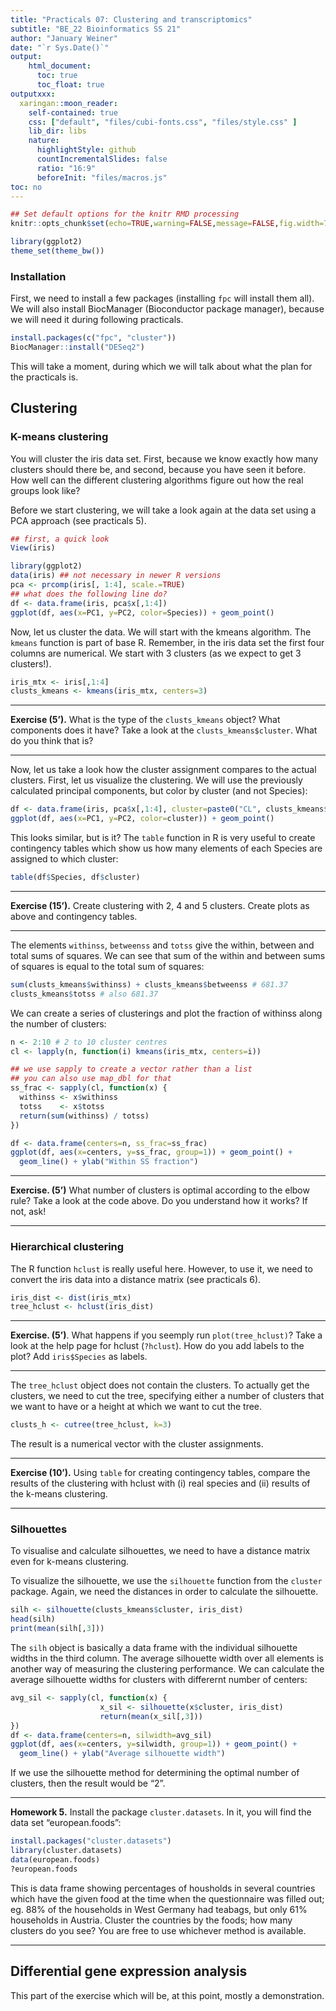 ```yaml
---
title: "Practicals 07: Clustering and transcriptomics"
subtitle: "BE_22 Bioinformatics SS 21"
author: "January Weiner"
date: "`r Sys.Date()`"
output:
    html_document:
      toc: true
      toc_float: true
outputxxx:
  xaringan::moon_reader:
    self-contained: true
    css: ["default", "files/cubi-fonts.css", "files/style.css" ]
    lib_dir: libs
    nature:
      highlightStyle: github
      countIncrementalSlides: false
      ratio: "16:9"
      beforeInit: "files/macros.js"
toc: no
---
```


```r
## Set default options for the knitr RMD processing
knitr::opts_chunk$set(echo=TRUE,warning=FALSE,message=FALSE,fig.width=7,fig.height=5,cache=TRUE,autodep=TRUE, results="hide")
```

```r
library(ggplot2)
theme_set(theme_bw())
```

### Installation

First, we need to install a few packages (installing `fpc` will install
them all). We will also install BiocManager (Bioconductor package manager),
because we will need it during following practicals.

```r
install.packages(c("fpc", "cluster"))
BiocManager::install("DESeq2")
```

This will take a moment, during which we will talk about what the plan for
the practicals is.


## Clustering

### K-means clustering

You will cluster the iris data set. First, because we know exactly how many
clusters should there be, and second, because you have seen it before. How
well can the different clustering algorithms figure out how the real groups
look like?

Before we start clustering, we will take a look again at the data set using
a PCA approach (see practicals 5).

```r
## first, a quick look
View(iris)

library(ggplot2)
data(iris) ## not necessary in newer R versions
pca <- prcomp(iris[, 1:4], scale.=TRUE)
## what does the following line do?
df <- data.frame(iris, pca$x[,1:4])
ggplot(df, aes(x=PC1, y=PC2, color=Species)) + geom_point()
```

Now, let us cluster the data. We will start with the kmeans algorithm. The
`kmeans` function is part of base R.
Remember, in the iris data set the first four columns are numerical. We
start with 3 clusters (as we expect to get 3 clusters!).

```r
iris_mtx <- iris[,1:4]
clusts_kmeans <- kmeans(iris_mtx, centers=3)
```

---

**Exercise (5').** What is the type of the `clusts_kmeans` object? What
components does it have? Take a look at the `clusts_kmeans$cluster`. What
do you think that is?

---

Now, let us take a look how the cluster assignment compares to the actual
clusters. First, let us visualize the clustering. We will use the
previously calculated principal components, but color by cluster (and not
Species):

```r
df <- data.frame(iris, pca$x[,1:4], cluster=paste0("CL", clusts_kmeans$cluster))
ggplot(df, aes(x=PC1, y=PC2, color=cluster)) + geom_point()
```

This looks similar, but is it? The `table` function in R is very useful to
create contingency tables which show us how many elements of each Species are
assigned to which cluster:

```r
table(df$Species, df$cluster)
```

---

**Exercise (15').** Create clustering with 2, 4 and 5 clusters. Create
plots as above and contingency tables.

---

The elements `withinss`, `betweenss` and `totss` give the within, between
and total sums of squares. We can see that sum of the within and between
sums of squares is equal to the total sum of squares:

```r
sum(clusts_kmeans$withinss) + clusts_kmeans$betweenss # 681.37
clusts_kmeans$totss # also 681.37
```

We can create a series of clusterings and plot the fraction of withinss
along the number of clusters:


```r
n <- 2:10 # 2 to 10 cluster centres
cl <- lapply(n, function(i) kmeans(iris_mtx, centers=i))

## we use sapply to create a vector rather than a list
## you can also use map_dbl for that
ss_frac <- sapply(cl, function(x) {
  withinss <- x$withinss
  totss    <- x$totss
  return(sum(withinss) / totss)
})

df <- data.frame(centers=n, ss_frac=ss_frac)
ggplot(df, aes(x=centers, y=ss_frac, group=1)) + geom_point() +
  geom_line() + ylab("Within SS fraction")
```

---

**Exercise. (5')** What number of clusters is optimal according to the
elbow rule? Take a look at the code above. Do you understand how it
works? If not, ask!

---

### Hierarchical clustering

The R function `hclust` is really useful here. However, to use it, we
need to convert the iris data into a distance matrix (see practicals 6).

```r
iris_dist <- dist(iris_mtx)
tree_hclust <- hclust(iris_dist)
```

---

**Exercise. (5')**. What happens if you seemply run `plot(tree_hclust)`? Take
a look at the help page for hclust (`?hclust`). How do you add labels to
the plot? Add `iris$Species` as labels.

---

The `tree_hclust` object does not contain the clusters. To actually get the
clusters, we need to cut the tree, specifying either a number of clusters
that we want to have or a height at which we want to cut the tree.

```r
clusts_h <- cutree(tree_hclust, k=3)
```

The result is a numerical vector with the cluster assignments.

---

**Exercise (10').** Using `table` for creating contingency tables, compare
the results of the clustering with hclust with (i) real species and (ii)
results of the k-means clustering.

---



### Silhouettes

To visualise and calculate silhouettes, we need to have a distance matrix
even for k-means clustering. 

To visualize the silhouette, we use the `silhouette` function from the
`cluster` package. Again, we need the distances in order to calculate the
silhouette. 

```r
silh <- silhouette(clusts_kmeans$cluster, iris_dist)
head(silh)
print(mean(silh[,3]))
```

The `silh` object is basically a data frame with the individual silhouette
widths in the third column. The average silhouette width over all elements is another
way of measuring the clustering performance. We can calculate the average
silhouette widths for clusters with differernt number of centers:

```r
avg_sil <- sapply(cl, function(x) {
                    x_sil <- silhouette(x$cluster, iris_dist)
                    return(mean(x_sil[,3]))
})
df <- data.frame(centers=n, silwidth=avg_sil)
ggplot(df, aes(x=centers, y=silwidth, group=1)) + geom_point() +
  geom_line() + ylab("Average silhouette width")
```

If we use the silhouette method for determining the optimal number of
clusters, then the result would be "2".

---

**Homework 5.** Install the package `cluster.datasets`. In it, you will
find the data set "european.foods":

```r
install.packages("cluster.datasets")
library(cluster.datasets)
data(european.foods)
?european.foods
```

This is data frame showing percentages of housholds in several countries
which have the given food at the time when the questionnaire was filled
out; eg. 88% of the households in West Germany had teabags, but only 61%
households in Austria. Cluster the countries by the foods; how many
clusters do you see? You are free to use whichever method is available.

---

## Differential gene expression analysis

This part of the exercise which will be, at this point, mostly a
demonstration.



